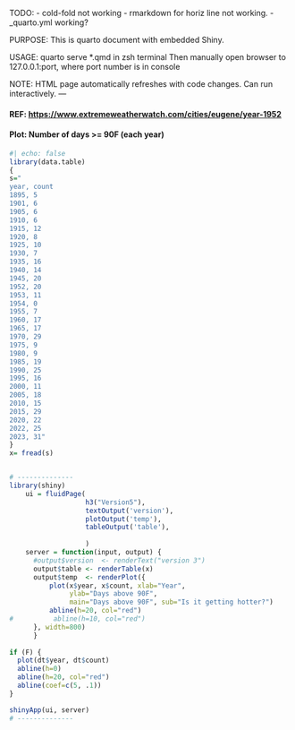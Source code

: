 

TODO:
          - cold-fold not working
          - rmarkdown for horiz line not working.
          - _quarto.yml working?

PURPOSE:  This is quarto document with embedded Shiny.

USAGE:    quarto serve *.qmd in zsh terminal
          Then manually open browser to 127.0.0.1:port, where port number is in console

NOTE:     HTML page automatically refreshes with code changes. 
          Can run interactively.
---

####  REF: <https://www.extremeweatherwatch.com/cities/eugene/year-1952>  \
####  Plot:  Number of days >= 90F  (each year)

```r
#| echo: false
library(data.table)
{
s="
year, count
1895, 5
1901, 6
1905, 6
1910, 6
1915, 12	
1920, 8
1925, 10
1930, 7
1935, 16
1940, 14
1945, 20
1952, 20
1953, 11
1954, 0
1955, 7
1960, 17
1965, 17
1970, 29
1975, 9
1980, 9
1985, 19
1990, 25
1995, 16
2000, 11
2005, 18
2010, 15
2015, 29
2020, 22
2022, 25
2023, 31"
}
x= fread(s)


# --------------
library(shiny)
    ui = fluidPage(
                   h3("Version5"),
                   textOutput('version'),
                   plotOutput('temp'),
                   tableOutput('table'),
                   
                   )
    server = function(input, output) {
      #output$version  <- renderText("version 3")
      output$table <- renderTable(x)
      output$temp  <- renderPlot({
          plot(x$year, x$count, xlab="Year", 
               ylab="Days above 90F", 
               main="Days above 90F", sub="Is it getting hotter?")
          abline(h=20, col="red")
#          abline(h=10, col="red")
      }, width=800)
      }
    
if (F) { 
  plot(dt$year, dt$count)
  abline(h=0)
  abline(h=20, col="red")
  abline(coef=c(5, .1))
}

shinyApp(ui, server)
# --------------

```
